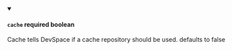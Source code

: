 
<details className="config-field" data-expandable="false" open>
<summary>

#### `cache` <span class="config-field-required" data-required="false">required</span> <span class="config-field-type">boolean</span> <span class="config-field-default"></span>

Cache tells DevSpace if a cache repository should be used. defaults to false

</summary>



</details>
